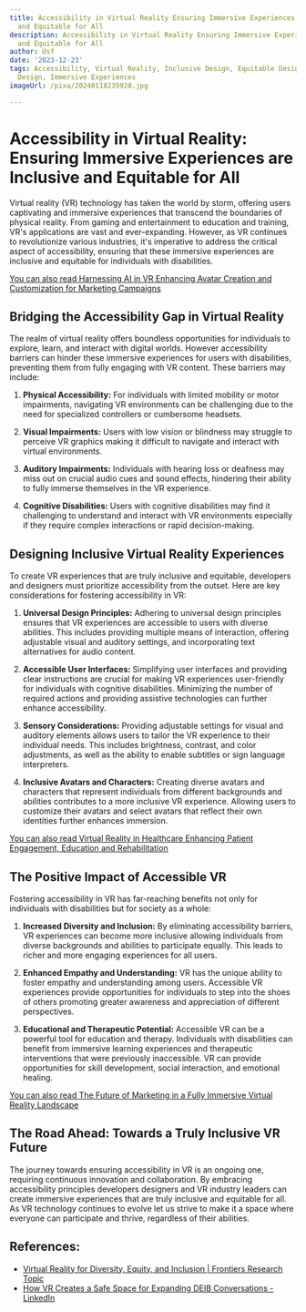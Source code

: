 ```yaml
---
title: Accessibility in Virtual Reality Ensuring Immersive Experiences are Inclusive
  and Equitable for All
description: Accessibility in Virtual Reality Ensuring Immersive Experiences are Inclusive
  and Equitable for All
author: Usf
date: '2023-12-23'
tags: Accessibility, Virtual Reality, Inclusive Design, Equitable Design, Universal
  Design, Immersive Experiences
imageUrl: /pixa/20240118235928.jpg

---
```

# Accessibility in Virtual Reality: Ensuring Immersive Experiences are Inclusive and Equitable for All

Virtual reality (VR) technology has taken the world by storm, offering users captivating and immersive experiences that transcend the boundaries of physical reality. From gaming and  entertainment  to education and training, VR's  applications are vast  and  ever-expanding. However,  as VR continues to revolutionize various  industries, it's imperative to address the critical aspect of accessibility,  ensuring that these immersive experiences are inclusive  and  equitable for individuals with disabilities.

[You can also read Harnessing  AI in VR  Enhancing Avatar Creation and Customization for Marketing Campaigns](Harnessing%20AI%20in%20VR%20Enhancing%20Avatar%20Creation%20and%20Customization%20for%20Marketing%20Campaigns)


## Bridging the Accessibility Gap  in  Virtual Reality

The realm of virtual reality  offers boundless opportunities  for individuals to explore, learn, and interact with  digital  worlds. However accessibility barriers can hinder these immersive experiences for users with disabilities, preventing  them from fully engaging with  VR  content. These barriers may include:

1. **Physical Accessibility:** For individuals with  limited  mobility or motor impairments, navigating VR environments can be challenging due to the  need for specialized controllers or cumbersome headsets.

2. **Visual Impairments:**  Users with low vision or blindness may struggle to perceive VR graphics making it difficult to navigate and  interact with virtual  environments.

3. **Auditory Impairments:** Individuals with hearing loss or deafness may miss out  on crucial audio cues and sound effects, hindering their ability  to fully immerse themselves in the VR experience.

4. **Cognitive Disabilities:** Users with cognitive disabilities may find it challenging to  understand and interact with VR environments especially  if they require complex interactions or rapid decision-making.

## Designing Inclusive  Virtual Reality Experiences

To create VR experiences that are  truly inclusive and equitable, developers and designers must prioritize accessibility from the outset.  Here are key considerations for fostering accessibility in  VR:

1. **Universal Design Principles:** Adhering to universal design principles ensures that VR experiences  are accessible to users with  diverse abilities. This  includes providing multiple means of  interaction, offering adjustable visual and auditory settings, and incorporating text alternatives for audio content.

2. **Accessible User Interfaces:** Simplifying user interfaces and providing clear instructions are  crucial for making VR experiences user-friendly for individuals with cognitive  disabilities. Minimizing  the number  of required actions and  providing assistive technologies can further enhance accessibility.

3. **Sensory Considerations:** Providing adjustable settings for visual and auditory elements allows users to tailor the VR experience to their individual needs. This includes brightness, contrast, and color adjustments, as  well  as the ability to enable subtitles or sign language interpreters.

4. **Inclusive Avatars and Characters:** Creating diverse avatars and characters that represent individuals from different backgrounds  and abilities  contributes to a more  inclusive VR experience. Allowing  users to customize their avatars and select avatars that reflect their own identities further enhances immersion.

[You can also read Virtual Reality in Healthcare Enhancing Patient Engagement, Education and Rehabilitation](Virtual%20Reality%20in%20Healthcare%20Enhancing%20Patient%20Engagement%2C%20Education%2C%20and%20Rehabilitation)


## The Positive Impact of Accessible VR

Fostering accessibility in VR has far-reaching benefits not only for individuals with disabilities but  for society as a whole:

1. **Increased Diversity and Inclusion:** By eliminating accessibility barriers, VR experiences can become more inclusive  allowing individuals from diverse backgrounds and abilities to participate equally. This leads to richer and more engaging experiences for all users.

2.  **Enhanced Empathy and Understanding:** VR  has the unique ability to foster empathy and understanding among users. Accessible VR experiences provide opportunities  for individuals to  step into  the shoes of others promoting greater awareness and  appreciation  of different perspectives.

3. **Educational and Therapeutic Potential:** Accessible VR can be a powerful tool for education and therapy. Individuals with disabilities can benefit from immersive learning experiences and therapeutic  interventions that were previously inaccessible. VR can provide opportunities for skill development, social interaction, and emotional healing.

[You can also read The Future of Marketing in a Fully Immersive Virtual Reality Landscape](The%20Future%20of%20Marketing%20in%20a%20Fully%20Immersive%20Virtual%20Reality%20Landscape)


## The Road Ahead: Towards a Truly Inclusive VR Future

The journey towards ensuring accessibility in VR is an ongoing one, requiring continuous innovation and  collaboration. By embracing accessibility  principles developers designers and VR industry leaders can create immersive experiences that are truly inclusive and equitable  for all. As VR technology continues to evolve  let us strive to make it a space  where everyone can participate  and thrive, regardless of  their abilities.

## References:
- [Virtual Reality for Diversity, Equity, and Inclusion | Frontiers Research Topic](https://www.frontiersin.org/research-topics/56237/virtual-reality-for-diversity-equity-and-inclusion)
- [How VR Creates a Safe Space for Expanding DEIB Conversations - LinkedIn](https://www.linkedin.com/pulse/how-vr-creates-safe-space-expanding-deib-conversations-edstutia)
